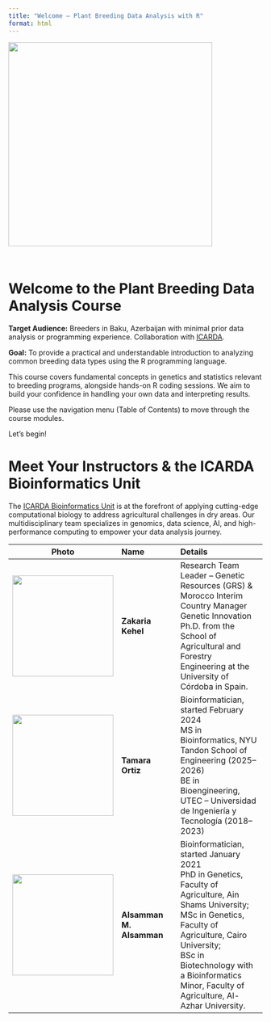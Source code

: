 ```yaml
---
title: "Welcome – Plant Breeding Data Analysis with R"
format: html
---
```


[![](assets/logo.png){.img-fluid .rounded .mx-auto .d-block fig-alt="poster" style="margin-bottom: 2em;" width="10.7cm"}](https://www.icarda.org)

# Welcome to the Plant Breeding Data Analysis Course

**Target Audience:** Breeders in Baku, Azerbaijan with minimal prior data analysis or programming experience. Collaboration with [ICARDA](https://www.icarda.org).

**Goal:** To provide a practical and understandable introduction to analyzing common breeding data types using the R programming language.

This course covers fundamental concepts in genetics and statistics relevant to breeding programs, alongside hands-on R coding sessions. We aim to build your confidence in handling your own data and interpreting results.

Please use the navigation menu (Table of Contents) to move through the course modules.

Let's begin!

<!-- Begin merged cover content with team table -->

# Meet Your Instructors & the ICARDA Bioinformatics Unit

The [ICARDA Bioinformatics Unit](https://www.icarda.org) is at the forefront of applying cutting-edge computational biology to address agricultural challenges in dry areas. Our multidisciplinary team specializes in genomics, data science, AI, and high-performance computing to empower your data analysis journey.

| Photo | Name | Details |
|:---------------------:|:-------------------|:----------------------------|
| ![](./assets/zakaria.png){width="200px"} | **Zakaria Kehel** | Research Team Leader – Genetic Resources (GRS) & Morocco Interim Country Manager Genetic Innovation <br> Ph.D. from the School of Agricultural and Forestry Engineering at the University of Córdoba in Spain. |
| ![](./assets/tamara.png){width="200px"} | **Tamara Ortiz** | Bioinformatician, started February 2024 <br> MS in Bioinformatics, NYU Tandon School of Engineering (2025–2026) <br> BE in Bioengineering, UTEC – Universidad de Ingeniería y Tecnología (2018–2023) |
| ![](./assets/alsamman.png){width="200px"} | **Alsamman M. Alsamman** | Bioinformatician, started January 2021 <br> PhD in Genetics, Faculty of Agriculture, Ain Shams University; <br> MSc in Genetics, Faculty of Agriculture, Cairo University; <br> BSc in Biotechnology with a Bioinformatics Minor, Faculty of Agriculture, Al-Azhar University. |

<!-- End merged cover content -->